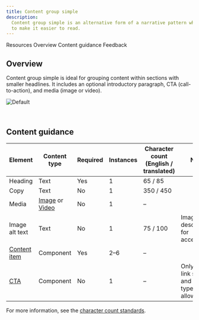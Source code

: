 ```yaml
---
title: Content group simple
description:
  Content group simple is an alternative form of a narrative pattern where the content is broken up into smaller pieces
  to make it easier to read.
---
```



<ComponentDescription name="Content group simple" type="layout" />

<AnchorLinks>

<AnchorLink>Resources</AnchorLink>
<AnchorLink>Overview</AnchorLink>
<AnchorLink>Content guidance</AnchorLink>
<AnchorLink>Feedback</AnchorLink>

</AnchorLinks>

<ResourceLinks name="Content group simple" type="layout" />

## Overview

Content group simple is ideal for grouping content within sections with smaller headlines. It includes an optional
introductory paragraph, CTA (call-to-action), and media (image or video).

![Default](../../images/pattern/content-group-simple/default.jpg)

<br />

## Content guidance

| Element                                                                      | Content type                                                                                                                       | Required | Instances | Character count <br/>(English / translated) | Notes                                          |
| ---------------------------------------------------------------------------- | ---------------------------------------------------------------------------------------------------------------------------------- | ---------- | -------- | ------------------------------------------ | ---------------------------------------------- |
| Heading                                                                      | Text                                                                                                                               | Yes        | 1        | 65 / 85                                    |                                                |
| Copy                                                                         | Text                                                                                                                               | No         | 1        | 350 / 450                                  |                                                |
| Media                                                                        | [Image](https://www.ibm.com/standards/carbon/components/images/) or [Video](https://www.ibm.com/standards/carbon/components/video) | No         | 1        | –                                          |                                                |                                
| Image alt text                                                               | Text                                                                                                                               | No         | 1        | 75 / 100                                   | Image description for accessibility.           |  
| [Content item](https://www.ibm.com/standards/carbon/components/content-item) | Component                                                                                                                          | Yes        | 2–6      | –                                          |                                                |
| [CTA](https://www.ibm.com/standards/carbon/components/cta)                   | Component                                                                                                                          | No         | 1        | –                                          | Only card link style and local type allowed.   |

For more information, see the [character count standards](https://www.ibm.com/standards/carbon/guidelines/content#character-count-standards).

<ComponentFooter name="Content group simple" type="layout" />

